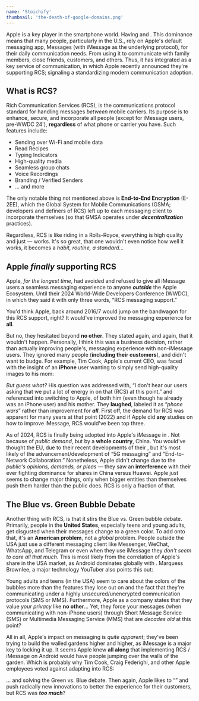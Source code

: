 ```yaml
---
name: 'Stoichify'
thumbnail: 'the-death-of-google-domains.png'
---
```



Apple is a key player in the smartphone world. Having <Link text="55%+ share in the United States" href="https://gs.statcounter.com/os-market-share/mobile/united-states-of-america/#yearly-2009-2023" /> and <Link text="~27% globally" href="https://gs.statcounter.com/os-market-share/mobile/worldwide#yearly-2009-2023" />. This dominance means that many people, particularly in the U.S., rely on Apple's default messaging app, Messages (with iMessage as the underlying protocol), for their daily communication needs. From using it to communicate with family members, close friends, customers, and others. Thus, it has integrated as a key service of communication, in which Apple recently announced they're supporting RCS; signaling a standardizing modern communication adoption.

## What is RCS?
Rich Communication Services (RCS), is the communications protocol standard for handling messages *between* mobile carriers. Its purpose is to enhance, secure, and incorporate all people (except for iMessage users, pre-WWDC 24'), **regardless** of what phone or carrier you have. Such features include:

- Sending over Wi-Fi and mobile data
- Read Recipes
- Typing Indicators
- High-quality media
- Seamless group chats
- Voice Recordings
- Branding / Verified Senders
- … and more

The only notable thing not mentioned above is **End-to-End Encryption** (E-2EE), which the Global System for Mobile Communications (GSMA; developers and definers of RCS) left up to each messaging client to incorporate themselves (so that GMSA operates under ***decentralization*** practices). 

Regardless, RCS is like riding in a Rolls-Royce, everything is high quality and just — works. It's so great, that one wouldn't even notice how well it works, it becomes a *habit, routine, a standard…*

## Apple *finally* supporting RCS
Apple, *for the longest time*, had avoided and refused to give all iMessage users a seamless messaging experience to anyone ***outside*** the Apple Ecosystem. Until their 2024 World-Wide Developers Conference (WWDC), in which they said it with only three words, “RCS messaging support.”

<Embed>
	<YouTube 
		id="RXeOiIDNNek" 
		title="Apple: WWDC 2024 — iOS Recap" 
		params="start=1818&end=1824&cc_load_policy=1" 
		posterQuality="max"
	/>
</Embed>

You'd think Apple, back around 2016/7 would jump on the bandwagon for this RCS support, right? It would've improved the messaging experience for **all**. 

But no, they hesitated beyond **no other**. They stated again, and again, that it wouldn't happen. Personally, I think this was a business decision, rather than actually improving people's, messaging experience with non-iMessage users. They ignored many people (__including their customers__), and didn't want to budge. For example, Tim Cook, Apple's current CEO, was faced with the insight of an **iPhone** user wanting to simply send high-quality images to his mom: 

<Embed>
	<YouTube 
		id="sdvzYtgmIjs" 
		title="Code 2022: Tim Cook's Thoughts on RCS" 
		params="start=3615&end=3710&cc_load_policy=1" 
		poster={import.meta.env.SITE + "/youtube/rcs_interview.png"}
		posterQuality="max"
	/>
</Embed>

*But guess what?* His question was addressed with, “I don't hear our users asking that we put a lot of energy in on that (RCS) at this point.” and referenced into switching to Apple, of both him (even though he already was an iPhone user) and his mother. They **laughed**, labeled it as “*phone wars*” rather than improvement for ***all***. First off, the demand for RCS was apparent for many years at that point (2022) and if Apple did **any** studies on how to improve iMessage, RCS would've been top three. 

As of 2024, RCS is finally being adopted into Apple's iMessage in <Link text="iOS 18" href="https://www.apple.com/ios/ios-18-preview/" />. Not because of *public demand*, but by a **whole country**, China. You would've thought the EU, due to their recent developments of their <Link text="Digital Market's Act" href="https://commission.europa.eu/strategy-and-policy/priorities-2019-2024/europe-fit-digital-age/digital-markets-act-ensuring-fair-and-open-digital-markets_en" />, but it's most likely <Link text="China's drafted proposal" href="https://www.miit.gov.cn/gzcy/yjzj/art/2023/art_2d5a7969581b4b12a78cd2c455649a8c.html" /> of the advancement/development of “5G messaging” and “End-to-Network Collaboration.” Nonetheless, Apple didn't change due to the *public's opinions, demands, or pleas* — they saw an **interference** with their ever fighting dominance for shares in China versus Huawei. Apple just seems to change major things, only when bigger entities than themselves push them harder than the public does. RCS is only a fraction of that.

## The Blue vs. Green Bubble Debate

Another thing with RCS, is that it stirs the Blue vs. Green bubble debate. Primarily, people in the **United States**, especially teens and young adults, get disgusted when their messages change to a green color. To add onto that, it's an **American problem**, not a *global* problem. People outside the USA just use a different messaging client like Messenger, WeChat, WhatsApp, and Telegram or even when they use iMessage they *don't seem to care all that much*. This is most likely from the correlation of Apple's share in the USA market, as Android dominates globally with <Link text="~72%" href="https://gs.statcounter.com/os-market-share/mobile/worldwide#yearly-2009-2023" />. Marquess Brownlee, a major technology YouTuber also points this out:

<Embed>
	<YouTube 
		id="BuaKzm7Kq9Q" 
		title="Marques Brownlee: Global Prespectives of Blue vs. Green Bubble Debate" 
		params="start=10&end=28&cc_load_policy=1" 
		posterQuality="max"
	/>
</Embed>

Young adults and teens (in the USA) seem to care about the colors of the bubbles more than the features they lose out on and the fact that they're communicating under a highly unsecured/unencrypted communication protocols (SMS or MMS). Furthermore, Apple as a company states that they value *your privacy* like **no other**… Yet, they force your messages (when communicating with non-iPhone users) through Short Message Service (SMS) or Multimedia Messaging Service (MMS) that are *decades old* at this point?

All in all, Apple's impact on messaging is *quite apparent*; they've been trying to build the walled gardens higher and higher, as iMessage is a major key to locking it up. It seems Apple knew **all along** that implementing RCS / iMessage on Android would have people jumping over the walls of the garden. Which is probably why Tim Cook, Craig Federighi, and other Apple employees voted against adapting into RCS:

<Quote quote="iMessage on Android would simply serve to remove [an] obstacle to iPhone families giving their kids Android phones" by="Former Apple Employee" href="https://www.theverge.com/2021/4/9/22375128/apple-imessage-android-ecosystem-lock-in-epic-games-filings-app-store-dispute" />

... and solving the Green vs. Blue debate. Then again, Apple likes to “<Link text="Think Different" href="https://www.youtube.com/watch?v=cpzvwkR1RYU" />” and push radically new innovations to better the experience for their customers, but RCS was ***too much***?